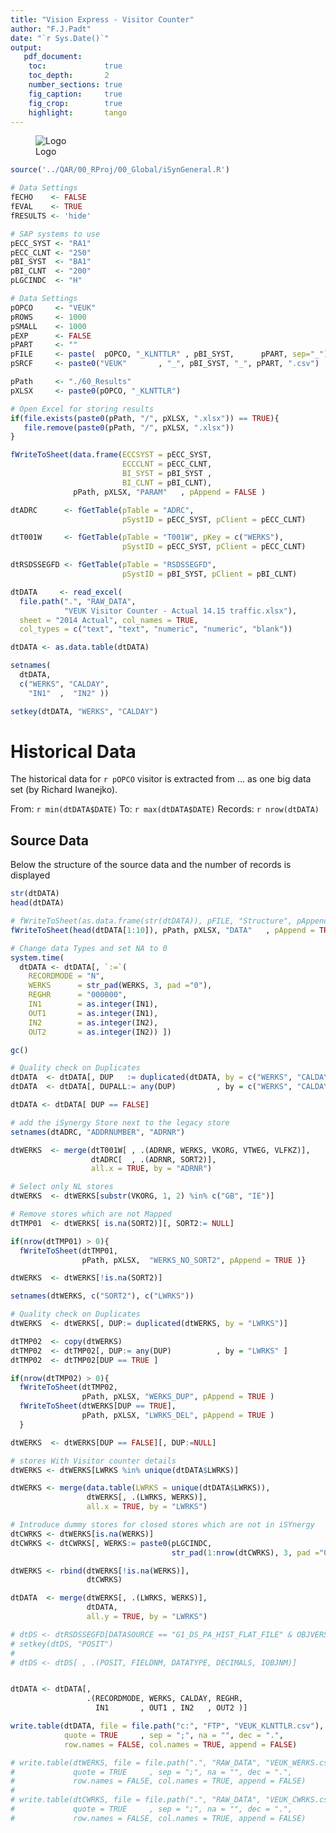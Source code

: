 ```yaml
---
title: "Vision Express - Visitor Counter"
author: "F.J.Padt"
date: "`r Sys.Date()`"
output: 
   pdf_document:
    toc:             true
    toc_depth:       2
    number_sections: true
    fig_caption:     true
    fig_crop:        true
    highlight:       tango    
---
```


\newpage
![Logo](http://www.grandvision.com/img/logoGV.png) 

```r

source('../QAR/00_RProj/00_Global/iSynGeneral.R')

# Data Settings
fECHO    <- FALSE
fEVAL    <- TRUE
fRESULTS <- 'hide' 

# SAP systems to use
pECC_SYST <- "RA1"
pECC_CLNT <- "250"
pBI_SYST  <- "BA1" 
pBI_CLNT  <- "200"
pLGCINDC  <- "H"

# Data Settings
pOPCO     <- "VEUK"
pROWS     <- 1000
pSMALL    <- 1000
pEXP      <- FALSE
pPART     <- ""
pFILE     <- paste(  pOPCO, "_KLNTTLR" , pBI_SYST,      pPART, sep="_") 
pSRCF     <- paste0("VEUK"       , "_", pBI_SYST, "_", pPART, ".csv")

pPath     <- "./60_Results" 
pXLSX     <- paste0(pOPCO, "_KLNTTLR") 

# Open Excel for storing results
if(file.exists(paste0(pPath, "/", pXLSX, ".xlsx")) == TRUE){
   file.remove(paste0(pPath, "/", pXLSX, ".xlsx"))
}

fWriteToSheet(data.frame(ECCSYST = pECC_SYST, 
                         ECCCLNT = pECC_CLNT,
                         BI_SYST = pBI_SYST ,
                         BI_CLNT = pBI_CLNT), 
              pPath, pXLSX, "PARAM"   , pAppend = FALSE )
```


```r

dtADRC      <- fGetTable(pTable = "ADRC", 
                         pSystID = pECC_SYST, pClient = pECC_CLNT)

dtT001W     <- fGetTable(pTable = "T001W", pKey = c("WERKS"),
                         pSystID = pECC_SYST, pClient = pECC_CLNT)

dtRSDSSEGFD <- fGetTable(pTable = "RSDSSEGFD", 
                         pSystID = pBI_SYST, pClient = pBI_CLNT)

dtDATA     <- read_excel(
  file.path(".", "RAW_DATA", 
            "VEUK Visitor Counter - Actual 14.15 traffic.xlsx"),
  sheet = "2014 Actual", col_names = TRUE, 
  col_types = c("text", "text", "numeric", "numeric", "blank"))

dtDATA <- as.data.table(dtDATA)

setnames(
  dtDATA,
  c("WERKS", "CALDAY", 
    "IN1"  ,  "IN2" ))

setkey(dtDATA, "WERKS", "CALDAY")
```

# Historical Data #

The historical data for `r pOPCO` visitor is extracted from ...
as one big data set (by Richard Iwanejko). 


From:    `r min(dtDATA$DATE)` 
To:      `r max(dtDATA$DATE)`
Records: `r nrow(dtDATA)`

## Source Data 

Below the structure of the source data and the number of records is displayed

```r

str(dtDATA)
head(dtDATA)

# fWriteToSheet(as.data.frame(str(dtDATA)), pFILE, "Structure", pAppend = TRUE)
fWriteToSheet(head(dtDATA[1:10]), pPath, pXLSX, "DATA"   , pAppend = TRUE)
```

```r
# Change data Types and set NA to 0
system.time(
  dtDATA <- dtDATA[, `:=`(
    RECORDMODE = "N",
    WERKS      = str_pad(WERKS, 3, pad ="0"),
    REGHR      = "000000",
    IN1        = as.integer(IN1),
    OUT1       = as.integer(IN1),
    IN2        = as.integer(IN2),
    OUT2       = as.integer(IN2)) ])

gc()

# Quality check on Duplicates
dtDATA  <- dtDATA[, DUP   := duplicated(dtDATA, by = c("WERKS", "CALDAY"))]
dtDATA  <- dtDATA[, DUPALL:= any(DUP)         , by = c("WERKS", "CALDAY") ]

dtDATA <- dtDATA[ DUP == FALSE]
```

```r
# add the iSynergy Store next to the legacy store
setnames(dtADRC, "ADDRNUMBER", "ADRNR")

dtWERKS  <- merge(dtT001W[ , .(ADRNR, WERKS, VKORG, VTWEG, VLFKZ)], 
                  dtADRC[  , .(ADRNR, SORT2)],
                  all.x = TRUE, by = "ADRNR")

# Select only NL stores
dtWERKS  <- dtWERKS[substr(VKORG, 1, 2) %in% c("GB", "IE")]

# Remove stores which are not Mapped
dtTMP01  <- dtWERKS[ is.na(SORT2)][, SORT2:= NULL]

if(nrow(dtTMP01) > 0){
  fWriteToSheet(dtTMP01, 
                pPath, pXLSX,  "WERKS_NO_SORT2", pAppend = TRUE )}

dtWERKS  <- dtWERKS[!is.na(SORT2)] 

setnames(dtWERKS, c("SORT2"), c("LWRKS"))

# Quality check on Duplicates
dtWERKS  <- dtWERKS[, DUP:= duplicated(dtWERKS, by = "LWRKS")]

dtTMP02  <- copy(dtWERKS)
dtTMP02  <- dtTMP02[, DUP:= any(DUP)          , by = "LWRKS" ]
dtTMP02  <- dtTMP02[DUP == TRUE ]

if(nrow(dtTMP02) > 0){
  fWriteToSheet(dtTMP02, 
                pPath, pXLSX, "WERKS_DUP", pAppend = TRUE )
  fWriteToSheet(dtWERKS[DUP == TRUE], 
                pPath, pXLSX, "LWRKS_DEL", pAppend = TRUE )
  }

dtWERKS  <- dtWERKS[DUP == FALSE][, DUP:=NULL]

# stores With Visitor counter details
dtWERKS <- dtWERKS[LWRKS %in% unique(dtDATA$LWRKS)]

dtWERKS <- merge(data.table(LWRKS = unique(dtDATA$LWRKS)),
                 dtWERKS[, .(LWRKS, WERKS)],
                 all.x = TRUE, by = "LWRKS")

# Introduce dummy stores for closed stores which are not in iSYnergy
dtCWRKS <- dtWERKS[is.na(WERKS)]
dtCWRKS <- dtCWRKS[, WERKS:= paste0(pLGCINDC, 
                                    str_pad(1:nrow(dtCWRKS), 3, pad ="0"))]

dtWERKS <- rbind(dtWERKS[!is.na(WERKS)],
                 dtCWRKS)

dtDATA  <- merge(dtWERKS[, .(LWRKS, WERKS)], 
                 dtDATA, 
                 all.y = TRUE, by = "LWRKS")

```


```r

# dtDS <- dtRSDSSEGFD[DATASOURCE == "G1_DS_PA_HIST_FLAT_FILE" & OBJVERS == "A"]
# setkey(dtDS, "POSIT")
# 
# dtDS <- dtDS[ , .(POSIT, FIELDNM, DATATYPE, DECIMALS, IOBJNM)]


dtDATA <- dtDATA[,
                 .(RECORDMODE, WERKS, CALDAY, REGHR,
                   IN1       , OUT1 , IN2   , OUT2 )]

write.table(dtDATA, file = file.path("c:", "FTP", "VEUK_KLNTTLR.csv"),
            quote = TRUE     , sep = ";", na = "", dec = ".",             
            row.names = FALSE, col.names = TRUE, append = FALSE)

# write.table(dtWERKS, file = file.path(".", "RAW_DATA", "VEUK_WERKS.csv"),
#             quote = TRUE     , sep = ";", na = "", dec = ".",             
#             row.names = FALSE, col.names = TRUE, append = FALSE)
# 
# write.table(dtCWRKS, file = file.path(".", "RAW_DATA", "VEUK_CWRKS.csv"),
#             quote = TRUE     , sep = ";", na = "", dec = ".",             
#             row.names = FALSE, col.names = TRUE, append = FALSE)
```